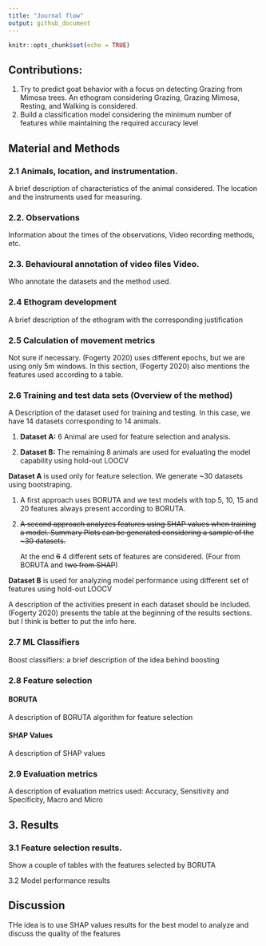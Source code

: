```yaml
---
title: "Journal flow"
output: github_document
---
```


```r
knitr::opts_chunk$set(echo = TRUE)
```

## Contributions:

1.  Try to predict goat behavior with a focus on detecting Grazing from Mimosa trees. An ethogram considering Grazing, Grazing Mimosa, Resting, and Walking is considered.
2.  Build a classification model considering the minimum number of features while maintaining the required accuracy level

## Material and Methods

### **2.1 Animals, location, and instrumentation.**

A brief description of characteristics of the animal considered. The location and the instruments used for measuring.

### **2.2. Observations**

Information about the times of the observations, Video recording methods, etc.

### **2.3. Behavioural annotation of video files Video.**

Who annotate the datasets and the method used.

### **2.4 Ethogram development**

A brief description of the ethogram with the corresponding justification

### **2.5 Calculation of movement metrics**

Not sure if necessary. (Fogerty 2020) uses different epochs, but we are using only 5m windows. In this section, (Fogerty 2020) also mentions the features used according to a table.

### **2.6 Training and test data sets (Overview of the method)**

A Description of the dataset used for training and testing. In this case, we have 14 datasets corresponding to 14 animals.

1.  **Dataset A:** 6 Animal are used for feature selection and analysis.

2.  **Dataset B:** The remaining 8 animals are used for evaluating the model capability using hold-out LOOCV

**Dataset A** is used only for feature selection. We generate \~30 datasets using bootstraping.

1.  A first approach uses BORUTA and we test models with top 5, 10, 15 and 20 features always present according to BORUTA.

2.  ~~A second approach analyzes features using SHAP values when training a model. Summary Plots can be generated considering a sample of the \~30 datasets.~~

    At the end ~~6~~ 4 different sets of features are considered. (Four from BORUTA and ~~two from SHAP~~)

**Dataset B** is used for analyzing model performance using different set of features using hold-out LOOCV

A description of the activities present in each dataset should be included. (Fogerty 2020) presents the table at the beginning of the results sections. but I think is better to put the info here.

### **2.7 ML Classifiers**

Boost classifiers: a brief description of the idea behind boosting

### **2.8 Feature selection**

#### BORUTA

A description of BORUTA algorithm for feature selection

#### SHAP Values

A description of SHAP values

### **2.9 Evaluation metrics**

A description of evaluation metrics used: Accuracy, Sensitivity and Specificity, Macro and Micro

## 3. Results

### 3.1 Feature selection results.

Show a couple of tables with the features selected by BORUTA

3.2 Model performance results

## Discussion

THe idea is to use SHAP values results for the best model to analyze and discuss the quality of the features
